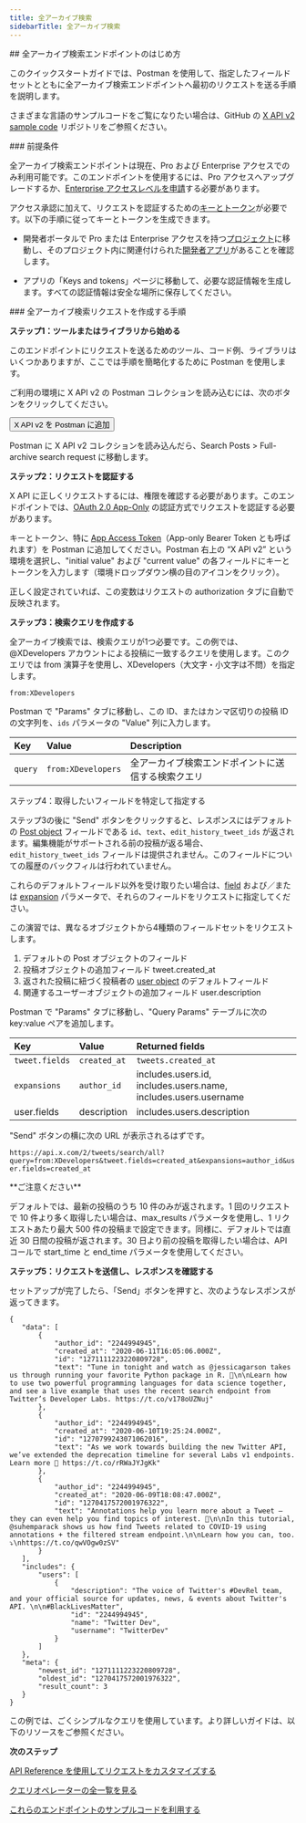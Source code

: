 ```yaml
---
title: 全アーカイブ検索
sidebarTitle: 全アーカイブ検索
---
```



<div id="getting-started-with-the-full-archive-search-endpoint">
  ## 全アーカイブ検索エンドポイントのはじめ方
</div>

このクイックスタートガイドでは、Postman を使用して、指定したフィールドセットとともに全アーカイブ検索エンドポイントへ最初のリクエストを送る手順を説明します。

さまざまな言語のサンプルコードをご覧になりたい場合は、GitHub の [X API v2 sample code](https://github.com/xdevplatform/Twitter-API-v2-sample-code) リポジトリをご参照ください。

<Note>
  ### 前提条件

  全アーカイブ検索エンドポイントは現在、Pro および Enterprise アクセスでのみ利用可能です。このエンドポイントを使用するには、Pro アクセスへアップグレードするか、[Enterprise アクセスレベルを申請](https://docs.google.com/forms/d/e/1FAIpQLScO3bczKWO2jFHyVZJUSEGfdyfFaqt2MvmOfl_aJp0KxMqtDA/viewform)する必要があります。

  アクセス承認に加えて、リクエストを認証するための[キーとトークン](/ja/resources/fundamentals/authentication)が必要です。以下の手順に従ってキーとトークンを生成できます。

  - 開発者ポータルで Pro または Enterprise アクセスを持つ[プロジェクト](/ja/resources/fundamentals/projects)に移動し、そのプロジェクト内に関連付けられた[開発者アプリ](/ja/resources/fundamentals/developer-apps)があることを確認します。

  - アプリの「Keys and tokens」ページに移動して、必要な認証情報を生成します。すべての認証情報は安全な場所に保存してください。
</Note>

<div id="steps-to-build-a-full-archive-search-request">
  ### 全アーカイブ検索リクエストを作成する手順
</div>

**ステップ1：ツールまたはライブラリから始める**

このエンドポイントにリクエストを送るためのツール、コード例、ライブラリはいくつかありますが、ここでは手順を簡略化するために Postman を使用します。

ご利用の環境に X API v2 の Postman コレクションを読み込むには、次のボタンをクリックしてください。

<Button href="https://app.getpostman.com/run-collection/9956214-784efcda-ed4c-4491-a4c0-a26470a67400">
  X API v2 を Postman に追加
</Button>

Postman に X API v2 コレクションを読み込んだら、Search Posts > Full-archive search request に移動します。

**ステップ2：リクエストを認証する**

X API に正しくリクエストするには、権限を確認する必要があります。このエンドポイントでは、[OAuth 2.0 App-Only](/ja/resources/fundamentals/authentication#app-only-authentication-and-oauth-2-0-bearer-token) の認証方式でリクエストを認証する必要があります。

キーとトークン、特に [App Access Token](/ja/resources/fundamentals/authentication#using-and-generating-an-app-only-bearer-token)（App-only Bearer Token とも呼ばれます）を Postman に追加してください。Postman 右上の “X API v2” という環境を選択し、"initial value" および "current value" の各フィールドにキーとトークンを入力します（環境ドロップダウン横の目のアイコンをクリック）。

正しく設定されていれば、この変数はリクエストの authorization タブに自動で反映されます。
 

**ステップ3：検索クエリを作成する**

全アーカイブ検索では、検索クエリが1つ必要です。この例では、@XDevelopers アカウントによる投稿に一致するクエリを使用します。このクエリでは from 演算子を使用し、XDevelopers（大文字・小文字は不問）を指定します。

`from:XDevelopers`

Postman で "Params" タブに移動し、この ID、またはカンマ区切りの投稿 ID の文字列を、`ids` パラメータの "Value" 列に入力します。
 

| Key | Value | Description |
| :--- | :--- | :--- |
| `query` | `from:XDevelopers` | 全アーカイブ検索エンドポイントに送信する検索クエリ |

ステップ4：取得したいフィールドを特定して指定する

ステップ3の後に "Send" ボタンをクリックすると、レスポンスにはデフォルトの [Post object](/ja/x-api/fundamentals/data-dictionary#tweet) フィールドである `id`、`text`、`edit_history_tweet_ids` が返されます。編集機能がサポートされる前の投稿が返る場合、`edit_history_tweet_ids` フィールドは提供されません。このフィールドについての履歴のバックフィルは行われていません。 

これらのデフォルトフィールド以外を受け取りたい場合は、[field](/ja/x-api/fundamentals/fields) および／または [expansion](/ja/x-api/fundamentals/expansions) パラメータで、それらのフィールドをリクエストに指定してください。

この演習では、異なるオブジェクトから4種類のフィールドセットをリクエストします。

1. デフォルトの Post オブジェクトのフィールド
2. 投稿オブジェクトの追加フィールド tweet.created\_at
3. 返された投稿に紐づく投稿者の [user object](/ja/x-api/fundamentals/data-dictionary#user) のデフォルトフィールド
4. 関連するユーザーオブジェクトの追加フィールド user.description
    

Postman で "Params" タブに移動し、"Query Params" テーブルに次の key:value ペアを追加します。

| Key | Value | Returned fields |
| :--- | :--- | :--- |
| `tweet.fields` | `created_at` | `tweets.created_at` |
| `expansions` | `author_id` | includes.users.id, includes.users.name, includes.users.username |
| user.fields | description | includes.users.description |

"Send" ボタンの横に次の URL が表示されるはずです。

`https://api.x.com/2/tweets/search/all?query=from:XDevelopers&tweet.fields=created_at&expansions=author_id&user.fields=created_at`

<Note>
  **ご注意ください**

  デフォルトでは、最新の投稿のうち 10 件のみが返されます。1 回のリクエストで 10 件より多く取得したい場合は、max\_results パラメータを使用し、1 リクエストあたり最大 500 件の投稿まで設定できます。同様に、デフォルトでは直近 30 日間の投稿が返されます。30 日より前の投稿を取得したい場合は、API コールで start\_time と end\_time パラメータを使用してください。
</Note>

**ステップ5：リクエストを送信し、レスポンスを確認する**

セットアップが完了したら、「Send」ボタンを押すと、次のようなレスポンスが返ってきます。

```
{
   "data": [
       {
           "author_id": "2244994945",
           "created_at": "2020-06-11T16:05:06.000Z",
           "id": "1271111223220809728",
           "text": "Tune in tonight and watch as @jessicagarson takes us through running your favorite Python package in R. 🍿\n\nLearn how to use two powerful programming languages for data science together, and see a live example that uses the recent search endpoint from Twitter’s Developer Labs. https://t.co/v178oUZNuj"
       },
       {
           "author_id": "2244994945",
           "created_at": "2020-06-10T19:25:24.000Z",
           "id": "1270799243071062016",
           "text": "As we work towards building the new Twitter API, we’ve extended the deprecation timeline for several Labs v1 endpoints. Learn more 📖 https://t.co/rRWaJYJgKk"
       },
       {
           "author_id": "2244994945",
           "created_at": "2020-06-09T18:08:47.000Z",
           "id": "1270417572001976322",
           "text": "Annotations help you learn more about a Tweet — they can even help you find topics of interest. 🔬\n\nIn this tutorial, @suhemparack shows us how find Tweets related to COVID-19 using annotations + the filtered stream endpoint.\n\nLearn how you can, too. ⤵️\nhttps://t.co/qwVOgw0zSV"
       }
   ],
   "includes": {
       "users": [
           {
               "description": "The voice of Twitter's #DevRel team, and your official source for updates, news, & events about Twitter's API. \n\n#BlackLivesMatter",
               "id": "2244994945",
               "name": "Twitter Dev",
               "username": "TwitterDev"
           }
       ]
   },
   "meta": {
       "newest_id": "1271111223220809728",
       "oldest_id": "1270417572001976322",
       "result_count": 3
   }
}
```

この例では、ごくシンプルなクエリを使用しています。より詳しいガイドは、以下のリソースをご参照ください。

**次のステップ**

[API Reference を使用してリクエストをカスタマイズする](/ja/x-api/posts/full-archive-search)

[クエリオペレーターの全一覧を見る](/ja/x-api/posts/search/integrate/build-a-query "クエリオペレーターの全一覧を見る")

[これらのエンドポイントのサンプルコードを利用する](https://github.com/xdevplatform/Twitter-API-v2-sample-code "これらのエンドポイントのサンプルコードを利用する")